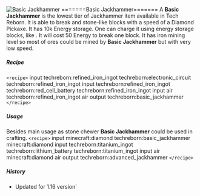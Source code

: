 ![Basic Jackhammer](/mods/techreborn/basic_jackhammer.png)
=======Basic Jackhammer======= A **Basic Jackhammer** is the lowest
tier of Jackhammer item available in Tech Reborn. It is able to break
<Mcitem id="minecraft:stone"/> and stone-like blocks
with a speed of a Diamond Pickaxe. It has 10k Energy storage. One can
charge it using energy storage blocks, like
<Mcitem id="techreborn:battery_box"/>. It will cost
50 Energy to break one block. It has iron mining level so most of ores
could be mined by **Basic Jackhammer** but with very low speed.

##### Recipe

`<recipe>` input techreborn:refined_iron_ingot
techreborn:electronic_circuit techreborn:refined_iron_ingot input
techreborn:refined_iron_ingot techreborn:red_cell_battery
techreborn:refined_iron_ingot input air techreborn:refined_iron_ingot
air output techreborn:basic_jackhammer `</recipe>`

##### Usage

Besides main usage as stone chewer **Basic Jackhammer** could be
used in crafting. `<recipe>` input minecraft:diamond
techreborn:basic_jackhammer minecraft:diamond input
techreborn:titanium_ingot techreborn:lithium_battery
techreborn:titanium_ingot input air minecraft:diamond air output
techreborn:advanced_jackhammer `</recipe>`

##### History

* Updated for 1.16 version`
